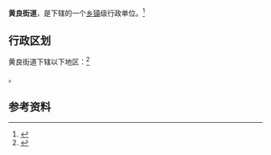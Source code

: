 {{中国乡级行政区|61/01/16/014/000}}

'''黄良街道'''，是{{PRC admin/fullname|61/01/16/014/000|3}}下辖的一个[[乡镇|乡镇]]级行政单位。<ref>{{PRC admin/ref sgc|{{PRC admin/parent|61/01/16/014/000}}}}</ref>

== 行政区划 ==

黄良街道下辖以下地区：<ref>{{PRC admin/ref sgc|61/01/16/014/000}}</ref>

{{PRC admin/children|61/01/16/014/000}}。

== 参考资料 ==

{{reflist}}

{{行政区划小作品}}
{{PRC admin/navcat|61/01/16/014/000}}